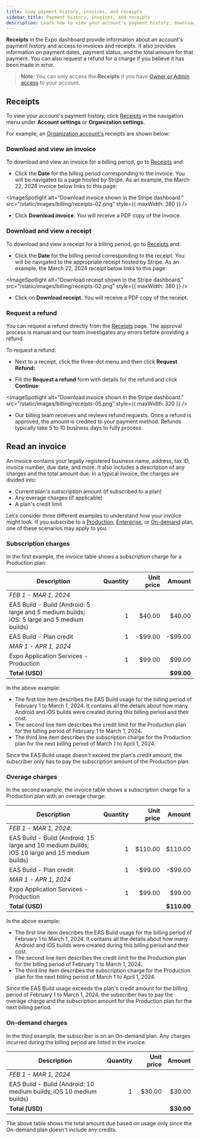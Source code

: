 ```yaml
---
title: View payment history, invoices, and receipts
sidebar_title: Payment history, invoices, and receipts
description: Learn how to view your account's payment history, download invoices and receipts, and request a refund for a charge.
---
```



**Receipts** in the Expo dashboard provide information about an account's payment history and access to invoices and receipts. It also provides information on payment dates, payment status, and the total amount for that payment. You can also request a refund for a charge if you believe it has been made in error.

> **Note**: You can only access the **Receipts** if you have [Owner or Admin access](/accounts/working-together/#manage-access) to your account.

## Receipts

To view your account's payment history, click [Receipts](https://expo.dev/settings/receipts) in the navigation menu under **Account settings** or **Organization settings**.

For example, an [Organization account's](/accounts/account-types/#organizations) receipts are shown below:

<ImageSpotlight
  alt="Receipts page in the Expo dashboard."
  src="/static/images/billing/receipts-01.png"
/>

### Download and view an invoice

To download and view an invoice for a billing period, go to [Receipts](https://expo.dev/settings/receipts) and:

- Click the **Date** for the billing period corresponding to the invoice. You will be navigated to a page hosted by Stripe. As an example, the March 22, 2024 invoice below links to this page:

<ImageSpotlight
  alt="Download invoice shown in the Stripe dashboard."
  src="/static/images/billing/receipts-02.png"
  style={{ maxWidth: 380 }}
/>

- Click **Download invoice**. You will receive a PDF copy of the invoice.

### Download and view a receipt

To download and view a receipt for a billing period, go to [Receipts](https://expo.dev/settings/receipts) and:

- Click the **Date** for the billing period corresponding to the receipt. You will be navigated to the appropriate receipt hosted by Stripe. As an example, the March 22, 2024 receipt below links to this page:

<ImageSpotlight
  alt="Download receipt shown in the Stripe dashboard."
  src="/static/images/billing/receipts-02.png"
  style={{ maxWidth: 380 }}
/>

- Click on **Download receipt.** You will receive a PDF copy of the receipt.

### Request a refund

You can request a refund directly from the [Receipts](https://expo.dev/settings/receipts) page. The approval process is manual and our team investigates any errors before providing a refund.

To request a refund:

- Next to a receipt, click the three-dot menu and then click **Request Refund:**

<ImageSpotlight
  alt="Receipts page in the Expo dashboard."
  src="/static/images/billing/receipts-04.png"
/>

- Fill the **Request a refund** form with details for the refund and click **Continue**:

<ImageSpotlight
  alt="Download invoice shown in the Stripe dashboard."
  src="/static/images/billing/receipts-05.png"
  style={{ maxWidth: 320 }}
/>

- Our billing team receives and reviews refund requests. Once a refund is approved, the amount is credited to your payment method. Refunds typically take 5 to 10 business days to fully process.

## Read an invoice

An invoice contains your legally registered business name, address, tax ID, invoice number, due date, and more. It also includes a description of any charges and the total amount due. In a typical invoice, the charges are divided into:

- Current plan's subscription amount (if subscribed to a plan)
- Any overage charges (if applicable)
- A plan's credit limit

Let's consider three different examples to understand how your invoice might look. If you subscribe to a [Production](/billing/plans/#production), [Enterprise](/billing/plans/#enterprise), or [On-demand](/billing/plans/#on-demand) plan, one of these scenarios may apply to you.

### Subscription charges

In the first example, the invoice table shows a subscription charge for a Production plan:

| Description                                                                                | Quantity | Unit price |     Amount |
| ------------------------------------------------------------------------------------------ | -------: | ---------: | ---------: |
| _FEB 1 - MAR 1, 2024_                                                                      |          |            |            |
| EAS Build - Build (Android: 5 large and 5 medium builds; iOS: 5 large and 5 medium builds) |        1 |     $40.00 |     $40.00 |
| EAS Build - Plan credit                                                                    |        1 |    -$99.00 |    -$99.00 |
| _MAR 1 - APR 1, 2024_                                                                      |          |            |            |
| Expo Application Services - Production                                                     |        1 |     $99.00 |     $99.00 |
| **Total (USD)**                                                                            |          |            | **$99.00** |

In the above example:

- The first line item describes the EAS Build usage for the billing period of February 1 to March 1, 2024. It contains all the details about how many Android and iOS builds were created during this billing period and their cost.
- The second line item describes the credit limit for the Production plan for the billing period of February 1 to March 1, 2024.
- The third line item describes the subscription charge for the Production plan for the next billing period of March 1 to April 1, 2024.

Since the EAS Build usage doesn't exceed the plan's credit amount, the subscriber only has to pay the subscription amount of the Production plan.

### Overage charges

In the second example, the invoice table shows a subscription charge for a Production plan with an overage charge:

| Description                                                                                   | Quantity | Unit price |      Amount |
| --------------------------------------------------------------------------------------------- | -------: | ---------: | ----------: |
| _FEB 1 - MAR 1, 2024_                                                                         |          |            |             |
| EAS Build - Build (Android: 15 large and 10 medium builds; iOS 10 large and 15 medium builds) |        1 |    $110.00 |     $110.00 |
| EAS Build - Plan credit                                                                       |        1 |    -$99.00 |     -$99.00 |
| _MAR 1 - APR 1, 2024_                                                                         |          |            |             |
| Expo Application Services - Production                                                        |        1 |     $99.00 |      $99.00 |
| **Total (USD)**                                                                               |          |            | **$110.00** |

In the above example:

- The first line item describes the EAS Build usage for the billing period of February 1 to March 1, 2024. It contains all the details about how many Android and iOS builds were created during this billing period and their cost.
- The second line item describes the credit limit for the Production plan for the billing period of February 1 to March 1, 2024.
- The third line item describes the subscription charge for the Production plan for the next billing period of March 1 to April 1, 2024.

Since the EAS Build usage exceeds the plan's credit amount for the billing period of February 1 to March 1, 2024, the subscriber has to pay the overage charge and the subscription amount for the Production plan for the next billing period.

### On-demand charges

In the third example, the subscriber is on an On-demand plan. Any charges incurred during the billing period are listed in the invoice:

| Description                                                         | Quantity | Unit price |     Amount |
| ------------------------------------------------------------------- | -------: | ---------: | ---------: |
| _FEB 1 - MAR 1, 2024_                                               |          |            |            |
| EAS Build - Build (Android: 10 medium builds; iOS 10 medium builds) |        1 |     $30.00 |     $30.00 |
| **Total (USD)**                                                     |          |            | **$30.00** |

The above table shows the total amount due based on usage only since the On-demand plan doesn't include any credits.

